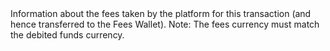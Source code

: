   

  

  

  
<ParamField body="Fees" type="object" >     
Information about the fees taken by the platform for this transaction (and hence transferred to the Fees Wallet).  
Note: The fees currency must match the debited funds currency.   

<Expandable title="properties"><Currency14 />  
<Amount2 />  
  

</Expandable> 
</ParamField>